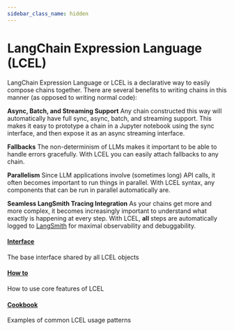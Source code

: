 ```yaml
---
sidebar_class_name: hidden
---
```


# LangChain Expression Language (LCEL)

LangChain Expression Language or LCEL is a declarative way to easily compose chains together.
There are several benefits to writing chains in this manner (as opposed to writing normal code):

**Async, Batch, and Streaming Support**
Any chain constructed this way will automatically have full sync, async, batch, and streaming support.
This makes it easy to prototype a chain in a Jupyter notebook using the sync interface, and then expose it as an async streaming interface.

**Fallbacks**
The non-determinism of LLMs makes it important to be able to handle errors gracefully.
With LCEL you can easily attach fallbacks to any chain.

**Parallelism**
Since LLM applications involve (sometimes long) API calls, it often becomes important to run things in parallel.
With LCEL syntax, any components that can be run in parallel automatically are.

**Seamless LangSmith Tracing Integration**
As your chains get more and more complex, it becomes increasingly important to understand what exactly is happening at every step.
With LCEL, **all** steps are automatically logged to [LangSmith](smith.langchain.com) for maximal observability and debuggability.

#### [Interface](/docs/expression_language/interface)
The base interface shared by all LCEL objects

#### [How to](/docs/expression_language/how_to)
How to use core features of LCEL

#### [Cookbook](/docs/expression_language/cookbook)
Examples of common LCEL usage patterns

